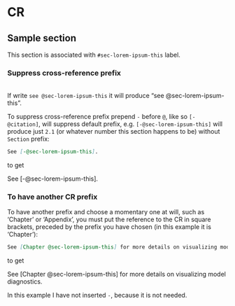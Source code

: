 # CR

## Sample section {#sec-lorem-ipsum-this}

This section is associated with `#sec-lorem-ipsum-this` label.

### Suppress cross-reference prefix

<br>If write `see @sec-lorem-ipsum-this` it will produce "see @sec-lorem-ipsum-this".

To suppress cross-reference prefix prepend `-` before `@`, like so `[-@citation]`, will suppress default prefix, e.g. `[-@sec-lorem-ipsum-this]` will produce just `2.1` (or whatever number this section happens to be) without `Section` prefix:

```.markdown
See [-@sec-lorem-ipsum-this].
```

to get

See [-@sec-lorem-ipsum-this].

### To have another CR prefix

To have another prefix and choose a momentary one at will, such as 'Chapter' or 'Appendix', you must put the reference to the CR in square brackets, preceded by the prefix you have chosen (in this example it is 'Chapter'):

```.markdown
See [Chapter @sec-lorem-ipsum-this] for more details on visualizing model diagnostics.
```

to get

See [Chapter @sec-lorem-ipsum-this] for more details on visualizing model diagnostics.

::: {.callout-note}
In this example I have not inserted `-`, because it is not needed.
:::
